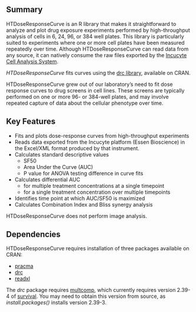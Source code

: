Summary
--------------------------------------------------------------------------------

HTDoseResponseCurve is an R library that makes it straightforward to analyze and 
plot drug exposure experiments performed by high-throughput analysis of cells in 
6, 24, 96, or 384 well plates. This library is particularly suited to 
experiments where one or more cell plates have been measured repeatedly over 
time. Although HTDoseResponseCurve can read data from any source, it can 
natively consume the raw files exported by the [Incucyte Cell Analysis System](http://www.essenbioscience.com/essen-products/incucyte/).

*HTDoseResponseCurve* fits curves using the 
[drc library](https://cran.r-project.org/web/packages/drc), available on CRAN.

HTDoseResponseCurve grew out of our laboratory's need to fit dose response 
curves to drug screens in cell lines. These screens are typically performed on 
one or more 96- or 384-well plates, and may involve repeated capture of data 
about the cellular phenotype over time. 

Key Features
--------------------------------------------------------------------------------

* Fits and plots dose-response curves from high-throughput experiments
* Reads data exported from the Incucyte platform (Essen Bioscience) in the 
Excel/XML format produced by that instrument. 
* Calculates standard descriptive values
    * SF50
    * Area Under the Curve (AUC)
    * P value for ANOVA testing difference in curve fits
* Calculates differential AUC 
    * for multiple treatment concentrations at a single timepoint
    * for a single treatment concentration over multiple timepoints
* Identifies time point at which AUC/SF50 is maximized
* Calculates Combination Index and Bliss synergy analysis

HTDoseResponseCurve does not perform image analysis.

Dependencies
--------------------------------------------------------------------------------

HTDoseResponseCurve requires installation of three packages available on CRAN:  

* [pracma](https://cran.r-project.org/web/packages/pracma)
* [drc](https://cran.r-project.org/web/packages/drc)
* [readxl](https://cran.r-project.org/web/packages/readxl)

The *drc* package requires 
[multcomp](https://cran.r-project.org/web/packages/multcomp), which currently 
requires version 2.39-4 of 
[survival](https://cran.r-project.org/web/packages/survival). You may need to 
obtain this version from source, as *install.packages()* installs version 
2.39-3.


